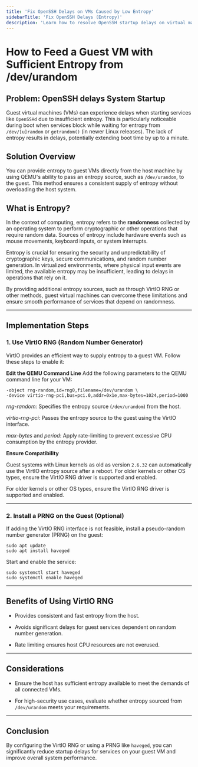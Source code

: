 ```yaml
---
title: 'Fix OpenSSH Delays on VMs Caused by Low Entropy'
sidebarTitle: 'Fix OpenSSH Delays (Entropy)'
description: 'Learn how to resolve OpenSSH startup delays on virtual machines by feeding entropy from the host system using VirtIO RNG or other methods. Improve VM performance easily!'
---
```


# How to Feed a Guest VM with Sufficient Entropy from /dev/urandom

## Problem: OpenSSH delays System Startup

Guest virtual machines (VMs) can experience delays when starting services like `OpenSSHd` due to insufficient entropy. This is particularly noticeable during boot when services block while waiting for entropy from `/dev/[u]random` or `getrandom()` (in newer Linux releases). The lack of entropy results in delays, potentially extending boot time by up to a minute.

## Solution Overview

You can provide entropy to guest VMs directly from the host machine by using QEMU's ability to pass an entropy source, such as `/dev/urandom`, to the guest. This method ensures a consistent supply of entropy without overloading the host system.

## What is Entropy?

In the context of computing, entropy refers to the **randomness** collected by an operating system to perform cryptographic or other operations that require random data. Sources of entropy include hardware events such as mouse movements, keyboard inputs, or system interrupts.

Entropy is crucial for ensuring the security and unpredictability of cryptographic keys, secure communications, and random number generation. In virtualized environments, where physical input events are limited, the available entropy may be insufficient, leading to delays in operations that rely on it.

By providing additional entropy sources, such as through VirtIO RNG or other methods, guest virtual machines can overcome these limitations and ensure smooth performance of services that depend on randomness.

***

## Implementation Steps

### 1. Use VirtIO RNG (Random Number Generator)

VirtIO provides an efficient way to supply entropy to a guest VM. Follow these steps to enable it:

**Edit the QEMU Command Line**
Add the following parameters to the QEMU command line for your VM:

```
-object rng-random,id=rng0,filename=/dev/urandom \
-device virtio-rng-pci,bus=pci.0,addr=0x1e,max-bytes=1024,period=1000
```

*rng-random:* Specifies the entropy source (`/dev/urandom`) from the host.

*virtio-rng-pci:* Passes the entropy source to the guest using the VirtIO interface.

*max-bytes* and *period*: Apply rate-limiting to prevent excessive CPU consumption by the entropy provider.

**Ensure Compatibility**

Guest systems with Linux kernels as old as version `2.6.32` can automatically use the VirtIO entropy source after a reboot. For older kernels or other OS types, ensure the VirtIO RNG driver is supported and enabled.

For older kernels or other OS types, ensure the VirtIO RNG driver is supported and enabled.

***

### 2. Install a PRNG on the Guest (Optional)

If adding the VirtIO RNG interface is not feasible, install a pseudo-random number generator (PRNG) on the guest:

```
sudo apt update
sudo apt install haveged
```

Start and enable the service:

```
sudo systemctl start haveged
sudo systemctl enable haveged
```

***

## Benefits of Using VirtIO RNG

* Provides consistent and fast entropy from the host.

* Avoids significant delays for guest services dependent on random number generation.

* Rate limiting ensures host CPU resources are not overused.

***

## Considerations

* Ensure the host has sufficient entropy available to meet the demands of all connected VMs.

* For high-security use cases, evaluate whether entropy sourced from `/dev/urandom` meets your requirements.

***

## Conclusion

By configuring the VirtIO RNG or using a PRNG like `haveged`, you can significantly reduce startup delays for services on your guest VM and improve overall system performance.